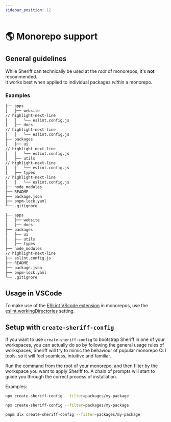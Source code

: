 ```yaml
---
sidebar_position: 12
---
```



# 🌎 Monorepo support

## General guidelines

While Sheriff can technically be used at the _root_ of monorepos, it's **not** recommended.<br />
It works best when applied to individual packages _within_ a monorepo.

### Examples

```sh title=✅
├── apps
│   ├── website
// highlight-next-line
│   │   └── eslint.config.js
│   ├── docs
// highlight-next-line
│   │   └── eslint.config.js
├── packages
│   ├── ui
// highlight-next-line
│   │   └── eslint.config.js
│   ├── utils
// highlight-next-line
│   │   └── eslint.config.js
│   ├── types
// highlight-next-line
│   │   └── eslint.config.js
├── node_modules
├── README
├── package.json
├── pnpm-lock.yaml
└── .gitignore
```

```sh title=❌
├── apps
│   ├── website
│   ├── docs
├── packages
│   ├── ui
│   ├── utils
│   ├── types
├── node_modules
// highlight-next-line
├── eslint.config.js
├── README
├── package.json
├── pnpm-lock.yaml
└── .gitignore
```

## Usage in VSCode

To make use of the [ESLint VScode extension](https://marketplace.visualstudio.com/items?itemName=dbaeumer.vscode-eslint) in monorepos, use the [eslint.workingDirectories](https://github.com/microsoft/vscode-eslint#mono-repository-setup) setting.

## Setup with `create-sheriff-config`

If you want to use `create-sheriff-config` to bootstrap Sheriff in one of your workspaces, you can actually do so by following the general usage rules of workspaces, Sheriff will try to mimic the behaviour of popular monorepo CLI tools, so it will feel seamless, intuitive and familiar.

Run the command from the root of your monorepo, and then filter by the workspace you want to apply Sheriff to. A chain of prompts will start to guide you through the correct process of installation.

Examples:

<Tabs groupId="npm2yarn">
  <TabItem value="npm" label="npm">

```bash
npx create-sheriff-config --filter=packages/my-package
```

  </TabItem>
  <TabItem value="yarn" label="Yarn">

```bash
npx create-sheriff-config --filter=packages/my-package
```

  </TabItem>
  <TabItem value="pnpm" label="pnpm" default>

```bash
pnpm dlx create-sheriff-config --filter=packages/my-package
```

  </TabItem>
</Tabs>
